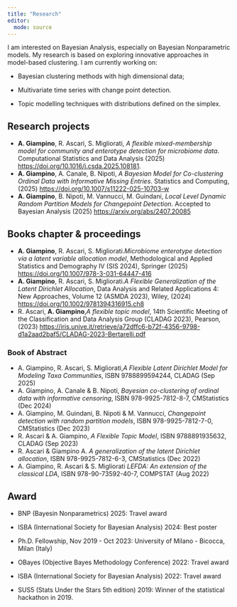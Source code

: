 ```yaml
---
title: "Research"
editor: 
  mode: source
---
```


I am interested on Bayesian Analysis, especially on Bayesian Nonparametric models. My research is based on exploring innovative approaches in model-based clustering. I am currently working on:

-   Bayesian clustering methods with high dimensional data;

-   Multivariate time series with change point detection.

-   Topic modelling techniques with distributions defined on the simplex.

## Research projects

-   **A. Giampino**, R. Ascari, S. Migliorati, *A flexible mixed-membership model for community and enterotype detection for microbiome data*.
Computational Statistics and Data Analysis (2025)
 [https://doi.org/10.1016/j.csda.2025.108181](https://doi.org/10.1016/j.csda.2025.108181).
-   **A. Giampino**, A. Canale, B. Nipoti, *A Bayesian Model for Co-clustering Ordinal Data with Informative Missing Entries*.
Statistics and Computing, (2025)
[https://doi.org/10.1007/s11222-025-10703-w](https://doi.org/10.1007/s11222-025-10703-w)
-   **A. Giampino**, B. Nipoti, M. Vannucci, M. Guindani, *Local Level Dynamic Random Partition Models for Changepoint Detection*. Accepted to Bayesian Analysis (2025) [https://arxiv.org/abs/2407.20085](arXiv:2407.20085)

## Books chapter & proceedings
- **A. Giampino**, R. Ascari, S. Migliorati.*Microbiome enterotype detection via a latent variable allocation model*, Methodological and Applied Statistics and Demography IV (SIS 2024), Springer (2025)
[https://doi.org/10.1007/978-3-031-64447-416](https://doi.org/10.1007/978-3-031-64447-416)
- **A. Giampino**, R. Ascari, S. Migliorati.*A Flexible Generalization of the Latent Dirichlet Allocation*, Data Analysis and Related
Applications 4: New Approaches, Volume 12 (ASMDA 2023), Wiley, (2024) [https://doi.org/10.1002/9781394316915.ch8](https://doi.org/10.1002/9781394316915.ch8)
- R. Ascari, **A. Giampino**,*A flexible topic model*, 14th Scientific Meeting of the Classification and Data Analysis Group (CLADAG
2023), Pearson, (2023)
[https://iris.unive.it/retrieve/a72dffc6-b72f-4356-9798-d1a2aad2baf5/CLADAG-2023-Bertarelli.pdf](https://iris.unive.it/.../CLADAG-2023-Bertarelli.pdf)

### Book of Abstract

- A. Giampino, R. Ascari, S. Migliorati,*A Flexible Latent Dirichlet Model for Modeling Taxa Communities*, ISBN
9788899594244, CLADAG (Sep 2025)
- A. Giampino, A. Canale & B. Nipoti, *Bayesian co-clustering of ordinal data with informative censoring*,  ISBN
978-9925-7812-8-7, CMStatistics (Dec 2024)
- A. Giampino, M. Guindani, B. Nipoti & M. Vannucci, *Changepoint detection with random partition models*, ISBN
978-9925-7812-7-0, CMStatistics (Dec 2023)
- R. Ascari & A. Giampino, *A Flexible Topic Model*,  ISBN 9788891935632, CLADAG (Sep 2023)
- R. Ascari & Giampino A. *A generalization of the latent Dirichlet allocation*, ISBN 978-9925-7812-6-3, CMStatistics
(Dec 2022)
- A. Giampino, R. Ascari & S. Migliorati *LEFDA: An extension of the classical LDA*, ISBN 978-90-73592-40-7,
COMPSTAT (Aug 2022)


## Award

- BNP (Bayesin Nonparametrics) 2025:
Travel award

-   ISBA (International Society for Bayesian Analysis) 2024: Best poster

-   Ph.D. Fellowship, Nov 2019 - Oct 2023: University of Milano - Bicocca, Milan (Italy)

-   OBayes (Objective Bayes Methodology Conference) 2022: Travel award

-   ISBA (International Society for Bayesian Analysis) 2022: Travel award

-   SUS5 (Stats Under the Stars 5th edition) 2019: Winner of the statistical hackathon in 2019.
